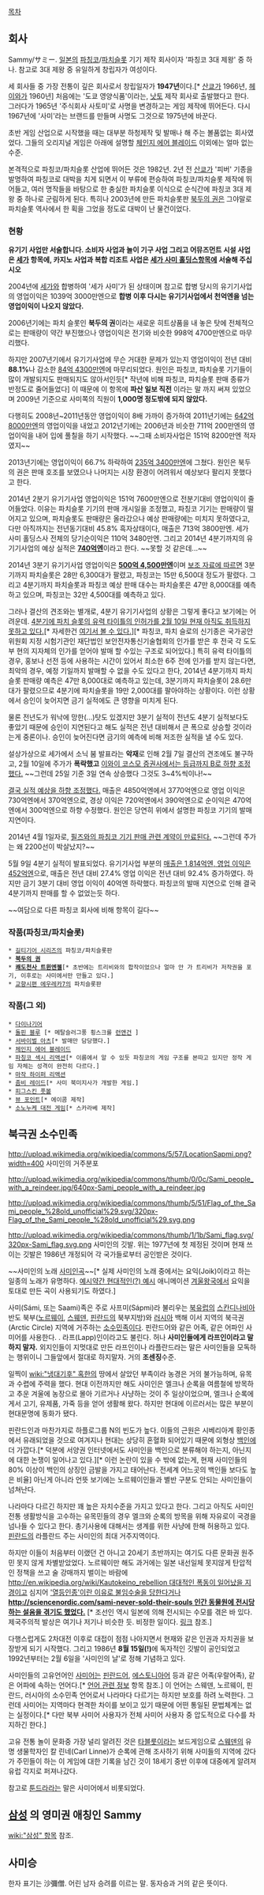 [[목차]]
== 회사 ==
Sammy/サミー.
[[일본]]의 [[파칭코]]/[[파치슬롯]] 기기 제작 회사이자 '파칭코 3대 제왕' 중 하나. 참고로 3대 제왕 중 유일하게 창립자가 여성이다.

세 회사들 중 가장 전통이 깊은 회사로서 창립일자가 '''1947년'''이다.[* [[산쿄]]가 1966년, [[헤이와]]가 1960년] 처음에는 '도쿄 영양식품'이라는, [[낫토]] 제작 회사로 출발했다고 한다. 그러다가 1965년 '주식회사 사토미'로 사명을 변경하고는 게임 제작에 뛰어든다. 다시 1967년에 '사미'라는 브랜드를 만들며 사명도 그것으로 1975년에 바꾼다.

초반 게임 산업으로 시작했을 때는 대부분 하청제작 및 발매나 해 주는 볼품없는 회사였었다. 그들의 오리지널 게임은 아래에 설명할 [[체인지 에어 블레이드]] 이외에는 얼마 없는 수준.

본격적으로 파칭코/파치슬롯 산업에 뛰어든 것은 1982년. 2년 전 [[산쿄]]가 '피버' 기종을 발명하여 파칭코로 대박을 치게 되면서 이 부류에 편승하여 파칭코/파치슬롯 제작에 뛰어들고, 여러 명작들을 바탕으로 한 충실한 파치슬롯 이식으로 순식간에 파칭코 3대 제왕 중 하나로 군림하게 된다. 특히나 2003년에 만든 파치슬롯판 [[북두의 권]]은 그야말로 파치슬롯 역사에서 한 획을 그었을 정도로 대박이 난 물건이었다.

=== 현황 ===
'''유기기 사업만 서술합니다. 소비자 사업과 놀이 기구 사업 그리고 어뮤즈먼트 시설 사업은 [[세가]] 항목에, 카지노 사업과 복합 리조트 사업은 [[세가 사미 홀딩스]]항목에 서술해 주십시오'''

2004년에 [[세가]]와 합병하여 '세가 사미'가 된 상태이며 참고로 합병 당시의 유기기사업의 영업이익은 1039억 3000만엔으로 '''합병 이후 다시는 유기기사업에서 천억엔을 넘는 영업이익이 나오지 않았다.'''

2006년기에는 파치 슬롯인 '''북두의 권'''이라는 새로운 히트상품을 내 놓은 탓에 전체적으로는 판매량이 약간 부진했으나 영업이익은 전기와 비슷한 998억 4700만엔으로 마무리했다.

하지만 2007년기에서 유기기사업에 무슨 거대한 문제가 있는지 영업이익이 전년 대비 '''88.1%'''나 감소한 [http://www.segasammy.co.jp/japanese/ir/library/pdf/settlement/2008/200803_4q.pdf 84억 4300만엔]에 마무리되었다. 원인은 파칭코, 파치슬롯 기기들이 많이 개발되지도 판매되지도 않아서인듯[* 작년에 비해 파칭코, 파치슬롯 판매 종류가 반정도로 줄어들었다]  이 때문에 이 항목에 '''파산 일보 직전''' 이라는 말 까지 써져 있었으며 2009년 기준으로 사미쪽의 직원이 '''1,000명 정도밖에 되지 않았다.'''

다행히도 2008년~2011년동안 영업이익이 8배 가까이 증가하여 2011년기에는 [http://www.segasammy.co.jp/japanese/ir/library/pdf/settlement/2011/201103tanshin_i_final.pdf 642억 8000만엔]의 영업이익을 내었고 2012년기에는 2006년과 비슷한 711억 200만엔의 영업이익을 내어 입에 풀칠을 하기 시작했다. ~~그때 소비자사업은 151억 8200만엔 적자였지~~ 

2013년기에는 영업이익이 66.7% 하락하여 [http://www.segasammy.co.jp/japanese/ir/library/pdf/settlement/2013/tanshin_20130510_j_final.pdf 235억 3400만엔]에 그쳤다. 원인은 북두의 권은 판매 호조를 보였으나 나머지는 시장 환경이 어려워서 예상보다 팔리지 못했다고 한다.

2014년 2분기 유기기사업 영업이익은 151억 7600만엔으로 전분기대비 영업이익이 줄어들었다. 이유는  파치슬롯 기기의 판매 개시일을 조정했고, 파칭코 기기는 판매량이 떨어지고 있으며, 파치슬롯도 판매량은 올라갔으나 예상 판매량에는 미치지 못하였다고, 다만 아직까지는 전년동기대비 45.8% 흑자상태이다, 매출은 713억 3800만엔. 세가 사미 홀딩스사 전체의 당기순이익은 110억 3480만엔. 그리고 2014년 4분기까지의 유기기사업의 예상 실적은 '''[http://www.segasammy.co.jp/japanese/pdf/release/2014_2qsiryo_j_20131105_final.pdf 740억엔]'''이라고 한다. ~~못할 것 같은데...~~

2014년 3분기 유기기사업 영업이익은 '''[http://www.segasammy.co.jp/japanese/pdf/release/201403_3q_tanshin_j_final.pdf 500억 4,500만엔]'''이며 [http://www.segasammy.co.jp/japanese/pdf/release/2014_3q_hosoku_j_20140207_final.pdf 보조 자료에 따르면] 3분기까지 파치슬롯은 28만 6,300대가 팔렸고, 파칭코는 15만 6,500대 정도가 팔렸다. 그리고 4분기까지 파치슬롯과 파칭코 예상 판매 대수는 파치슬롯은 47만 8,000대를 예측하고 있으며, 파칭코는 32만 4,500대를 예측하고 있다.

그러나 결산의 견조와는 별개로, 4분기 유기기사업의 상황은 그렇게 좋다고 보기에는 어려운데. [http://jimu.tanoseek.com/article.cgi?type=EconomyMoney&id=6af918434e1d07ea717c3d3bf3bfa154 4분기에 파치 슬롯의 유력 타이틀의 인허가를 2월 10일 현재 아직도 취득하지 못하고 있다.][* 자세한건 [http://textream.yahoo.co.jp/message/1006460/6460?comment=87963 여기서 볼 수 있다.]][* 파칭코, 파치 슬로의 신기종은 국가공안위원회 지정 시험기관인 재단법인 보안전자통신기술협회의 인가를 받은 후 전국 각 도도부 현의 지자체의 인가를 얻어야 발매 할 수있는 구조로 되어있다.] 특히 유력 타이틀의 경우, 홍보나 선전 등에 사용하는 시간이 있어서 최소한 6주 전에 인가를 받지 않는다면, 최악의 경우, 예정 기일까지 발매할 수 없을 수도 있다고 한다, 2014년 4분기까지 파치 슬롯 판매량 예측은 47만 8,000대로 예측하고 있는데, 3분기까지 파치슬롯이 28.6만대가 팔렸으므로 4분기에 파치슬롯을 19만 2,000대를 팔아야하는 상황이다. 이런 상황에서 승인이 늦어지면 금기 실적에도 큰 영향을 미치게 된다.

물론 전년도가 워낙에 망한(...)탓도 있겠지만 3분기 실적이 전년도 4분기 실적보다도 좋았기 때문에 승인이 지연된다고 해도 실적은 전년 대비해서 큰 폭으로 상승할 것이라는게 중론이나. 승인이 늦어진다면 금기의 예측에 비해 저조한 실적을 낼 수도 있다.

설상가상으로 세가에서 소닉 붐 발표라는 '''악재'''로 인해 2월 7일 결산의 견조에도 불구하고, 2월 10일에 주가가 '''폭락했고''' [http://news.finance.yahoo.co.jp/detail/20140214-00512401-mosf-stocks.vip 이와이 코스모 증권사에서는 등급까지 B로 하향 조정했다.] ~~그런데 25일 기준 3일 연속 상승했다 그것도 3~4%씩이나!~~

[http://www.segasammy.co.jp/japanese/pdf/release/20140228_gyoushuu_j_final.pdf 결국 실적 예상을 하향 조정했다.] 매출은 4850억엔에서 3770억엔으로 영업 이익은 730억엔에서 370억엔으로, 경상 이익은 720억엔에서 390억엔으로 순이익은 470억엔에서 300억엔으로 하향 수정했다. 원인은 당연히 위에서 설명한 파칭코 기기의 발매 지연이다.

2014년 4월 1일자로, [http://www.segasammy.co.jp/japanese/pdf/release/20140331_j_final.pdf 필즈와의 파칭코 기기 판매 관련 계약이 만료된다.] ~~그런데 주가는 왜 2200선이 박살났지?~~

5월 9일 4분기 실적이 발표되었다. 유기기사업 부분의 [http://www.segasammy.co.jp/japanese/pdf/release/201403_tanshin_final_j.pdf 매출은 1,814억엔, 영업 이익은 452억엔]으로, 매출은 전년 대비 27.4% 영업 이익은 전년 대비 92.4% 증가하였다. 하지만 금기 3분기 대비 영업 이익이 40억엔 하락했다. 파칭코의 발매 지연으로 인해 결국 4분기까지 판매를 할 수 없었는듯 하다.

~~여담으로 다른 파칭코 회사에 비해 항목이 길다~~

=== 작품(파칭코/파치슬롯) ===
 * [[길티기어 시리즈]]의 파칭코/파치슬롯판
 * '''[[북두의 권]]'''
 * '''[[쾌도천사 트윈엔젤]]'''[* 초반에는 트리비와의 합작이었으나 얼마 안 가 트리비가 저작권을 포기, 이후로는 사미에서만 만들고 있다.]
 * [[교향시편 에우레카7]]의 파치슬롯판

=== 작품(그 외) ===
 * [[다이나기어]]
 * [[돌핀 블루]] [* 메탈슬러그풍 횡스크롤 [[런앤건]] ]
 * [[서바이벌 아츠]][* 발매만 담당했다.]
 * [[체인지 에어 블레이드]]
 * [[파칭코 섹시 리액션]][* 이름에서 알 수 있듯 파칭코의 게임 구조를 본따고 있지만 정작 게임 자체는 성격이 완전히 다르다.]
 * [[마작 하이퍼 리액션]]
 * [[좀비 레이드]][* 사미 북미지사가 개발한 게임.]
 * [[피그스킨 풋볼]]
 * [[뷰 포인트]][* 에이콤 제작]
 * [[소노누케 대전 게임]][* 스카라베 제작]

== 북극권 소수민족 ==
http://upload.wikimedia.org/wikipedia/commons/5/57/LocationSapmi.png?width=400
사미인의 거주분포

http://upload.wikimedia.org/wikipedia/commons/thumb/0/0c/Sami_people_with_a_reindeer.jpg/640px-Sami_people_with_a_reindeer.jpg

http://upload.wikimedia.org/wikipedia/commons/thumb/5/51/Flag_of_the_Sami_people_%28old_unofficial%29.svg/320px-Flag_of_the_Sami_people_%28old_unofficial%29.svg.png

http://upload.wikimedia.org/wikipedia/commons/thumb/1/1b/Sami_flag.svg/320px-Sami_flag.svg.png 사미인의 깃발. 위는 1977년에 첫 제정된 것이며 현재 쓰이는 깃발은 1986년 개정되어 각 국가들로부터 공인받은 것이다.

~~사미인의 노래 [[사미인곡]]~~[* 실제 사미인의 노래 중에서는 요익(Joik)이라고 하는 일종의 노래가 유명하다. [http://youtu.be/15HEXS11e7c 예시][http://youtu.be/tU-np8zS4HQ 약간 현대적인(?) 예시] 애니메이션 [[겨울왕국]]에서 요익을 토대로 만든 곡이 사용되기도 하였다.]

사미(Sámi, 또는 Saami)족은 주로 사프미(Sápmi)라 불리우는 [[북유럽]]의 [[스칸디나비아]] 반도 북부([[노르웨이]], [[스웨덴]], [[핀란드]]의 북부지방)와 [[러시아]] 백해 이서 지역의 북극권(Arctic Circle) 지역에 거주하는 [[소수민족]]이다. 핀란드어와 같은 어족, 같은 어파인 사미어를 사용한다. . 라프(Lapp)인이라고도 불린다. 허나 '''사미인들에게 라프인이라고 말하지 말자.''' 외지인들이 지멋대로 만든 라프인이나 라플란드라는 말은 사미인들을 모독하는 행위이니 그들앞에서 절대로 하지말자. 거의 '''조센징'''수준.

일찍이 [[wiki:"냉대기후" 혹한]]의 땅에서 살았던 부족이라 농경은 거의 불가능하며, 유목과 수렵에 주력을 했다. 현대 이전까지만 해도 사미인은 엘크나 순록을 여름철에 방목하고 추운 겨울에 농장으로 몰아 기르거나 사냥하는 것이 주 일상이었으며, 엘크나 순록에게서 고기, 유제품, 가죽 등을 얻어 생활해 왔다. 하지만 현대에 이르러서는 많은 부분이 현대문명에 동화가 됐다.

핀란드인과 마찬가지로 하플로그룹 N의 빈도가 높다. 이들의 근원은 시베리아계 황인종에서 유래되었을 것으로 여겨지나 현대는 상당히 혼혈화 되어있기 때문에 외형상 [[백인]]에 더 가깝다.[* 덕분에 서양권 인터넷에서도 사미인을 백인으로 분류해야 하는지, 아닌지에 대한 논쟁이 일어나고 있다.][* 이런 논란이 있을 수 밖에 없는게, 현재 사미인들의 80% 이상이 백인의 상징인 금발을 가지고 태어난다. 전세계 어느곳의 백인들 보다도 높은 비율] 아닌게 아니라 언뜻 보기에는 노르웨이인들과 별반 구분도 안되는 사미인들이 넘쳐난다.

나라마다 다르긴 하지만 꽤 높은 자치수준을 가지고 있다고 한다. 그리고 아직도 사미인 전통 생활방식을 고수하는 유목민들의 경우 엘크와 순록의 방목을 위해 자유로이 국경을 넘나들 수 있다고 한다. 총기사용에 대해서는 생계를 위한 사냥에 한해 허용하고 있다. [[핀란드]]의 라플란드 주는 사미인의 최대 거주지역이다.

하지만 이들이 처음부터 이랬던 건 아니고 20세기 초반까지는 여기도 다른 문화권 원주민 못지 않게 차별받았었다. 노르웨이만 해도 과거에는 일본 내선일체 못지않게 탄압적인 정책을 쓰고 술 강매까지 벌이는 바람에 [[http://en.wikipedia.org/wiki/Kautokeino_rebellion 대대적인 폭동이 일어났을 지경이고]] 심지어 [http://newrenaissancenetwork.blogspot.kr/2012/01/forced-sterilization-is-shame-to-sweden.html '열등인종'이란 이유로 불임수술을 당한다거나] '''[[http://sciencenordic.com/sami-never-sold-their-souls 인간 동물원에 전시당하는 설움을 겪기도 했었다.]]''' [* 조선인 역시 일본에 의해 전시되는 수모를 겪은 바 있다. 제국주의적 발상은 여기나 저기나 비슷한 듯. 비정한 일이다. [[http://orumi.egloos.com/3743396|링크]] 참조.]

다행스럽게도 2차대전 이후로 대접이 점점 나아지면서 현재와 같은 인권과 자치권을 보장받게 되기 시작했다. 그리고 1986년 '''8월 15일(!)'''에 독자적인 깃발이 공인되었고 1992년부터는 2월 6일을 '사미인의 날'로 정해 기념하고 있다.

사미인들의 고유언어인 [[사미어]]는 [[핀란드어]], [[에스토니아어]] 등과 같은 어족(우랄어족), 같은 어파에 속하는 언어다.[* [[언어 관련 정보]] 항목 참조.] 이 언어는 스웨덴, 노르웨이, 핀란드, 러시아의 소수민족 언어로서 나라마다 다르기는 하지만 보호를 하려 노력한다. 그런데 사미어는 지역마다 현격한 차이를 보이고 있기 때문에 어떤 통일된 문법체계는 없는 실정이다.[* 다만 북부 사미어 사용자가 전체 사미어 사용자 중 압도적으로 다수를 차지하긴 한다.]

고유 전통 놀이 문화중 가장 널리 알려진 것은 [[타블룻]]이라는 보드게임으로 [[스웨덴]]의 유명 생물학자인 칼 린네(Carl Linne)가 순록에 관해 조사하기 위해 사미들의 지역에 갔다가 주민들이 하는 이 게임에 대한 기록을 남긴 것이 18세기 중반 이후에 대중에게 알려져 유럽 각지로 퍼져나갔다.

참고로 [[툰드라]]라는 말은 사미어에서 비롯되었다.

== [[삼성]] 의 영미권 애칭인 Sammy ==
[[wiki:"삼성" 항목]] 참조.

== 사미승 ==
한자 표기는 沙彌僧. 어린 남자 승려를 이르는 말. 동자승과 거의 같은 뜻이다.
